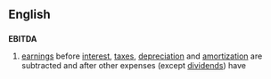 ==English==
==={{initialism}}===
{{wikipedia}}
'''EBITDA'''

#[[earnings]] before [[interest]], [[tax]]es, [[depreciation]] and [[amortization]] are subtracted and after other expenses (except [[dividends]]) have